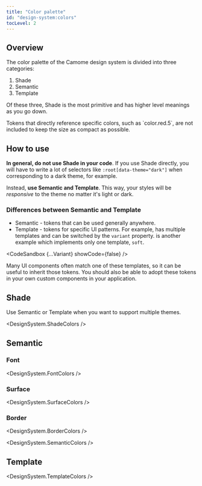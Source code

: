 ```yaml
---
title: "Color palette"
id: "design-system:colors"
tocLevel: 2
---
```



## Overview

The color palette of the Camome design system is divided into three categories:

1.  Shade
2.  Semantic
3.  Template

Of these three, Shade is the most primitive and has higher level meanings as you go down.

<Message status="warn">
  Tokens that directly reference specific colors, such as `color.red.5`, are not
  included to keep the size as compact as possible.
</Message>

## How to use

**In general, do not use Shade in your code**. If you use Shade directly, you will have to write a lot of selectors like `:root[data-theme="dark"]` when corresponding to a dark theme, for example.

Instead, **use Semantic and Template**. This way, your styles will be _responsive_ to the theme no matter it's light or dark.

### Differences between Semantic and Template

- Semantic - tokens that can be used generally anywhere.
- Template - tokens for specific UI patterns. For example, <DocLink id="button" hash="variant" /> has multiple templates and can be switched by the `variant` property. <DocLink id="radio"/> is another example which implements only one template, `soft`.

<CodeSandbox {...Variant} showCode={false} />

Many UI components often match one of these templates, so it can be useful to inherit those tokens. You should also be able to adopt these tokens in your own custom components in your application.

## Shade

<Message status="warn">
  Use Semantic or Template when you want to support multiple themes.
</Message>

<DesignSystem.ShadeColors />

## Semantic

### Font

<DesignSystem.FontColors />

### Surface

<DesignSystem.SurfaceColors />

### Border

<DesignSystem.BorderColors />

<DesignSystem.SemanticColors />

## Template

<DesignSystem.TemplateColors />

